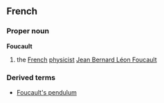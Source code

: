 ==French==
===Proper noun===
'''Foucault'''
# the [[French]] [[physicist]] [[w:Léon Foucault|Jean Bernard Léon Foucault]]
===Derived terms===
*[[Foucault's pendulum]]
